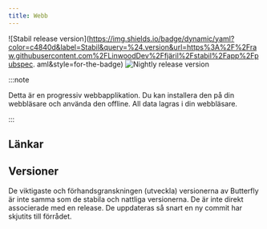 ```yaml
---
title: Webb
---
```


![Stabil release version](https://img.shields.io/badge/dynamic/yaml?color=c4840d&label=Stabil&query=%24.version&url=https%3A%2F%2Fraw.githubusercontent.com%2FLinwoodDev%2Ffjäril%2Fstabil%2Fapp%2Fpubspec. aml&style=for-the-badge)
![Nightly release version](https://img.shields.io/badge/dynamic/yaml?color=f7d28c&label=Nightly&query=%24.version&url=https%3A%2F%2Fraw.githubusercontent.com%2FLinwoodDev%2Ffjärilen%2Fnattlig%2Fapp%2Fpubspec.yaml&style=for-the-badge)


:::note

Detta är en progressiv webbapplikation. Du kan installera den på din webbläsare och använda den offline.
All data lagras i din webbläsare.

:::

## Länkar

<CardGrid>
  <DownloadButton after="/downloads/post-windows" href="https://web.butterfly.linwood.dev" title="Main" />
  <DownloadButton href="https://preview.butterfly.linwood.dev" title="Preview" />
</CardGrid>

## Versioner

De viktigaste och förhandsgranskningen (utveckla) versionerna av Butterfly är inte samma som de stabila och nattliga versionerna.
De är inte direkt associerade med en release. De uppdateras så snart en ny commit har skjutits till förrådet.
